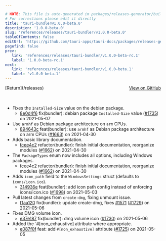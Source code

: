 ```yaml
---

# NOTE: This file is auto-generated in packages/releases-generator/build.ts
# For corrections please edit it directly
title: 'tauri-bundler@1.0.0-beta.0'
description: '1.0.0-beta.0'
slug: 'references/releases/tauri-bundler/v1.0.0-beta.0'
tableOfContents: false
editUrl: 'https://github.com/tauri-apps/tauri-docs/packages/releases-generator/build.ts'
pagefind: false
prev:
   link: 'references/releases/tauri-bundler/v1.0.0-beta-rc.1'
   label: '1.0.0-beta-rc.1'
next:
   link: 'references/releases/tauri-bundler/v1.0.0-beta.1'
   label: 'v1.0.0-beta.1'
---
```


<div style="margin-bottom:3rem; display: flex; justify-content: space-between; align-items: center"><span>[Return](/releases)</span><span><a href="https://github.com/tauri-apps/tauri/releases/tag/tauri-bundler-v1.0.0-beta.0">View on GitHub</a></span></div>

- Fixes the `Installed-Size` value on the debian package.
  - [8e0d4f6](https://www.github.com/tauri-apps/tauri/commit/8e0d4f666c2fbcc3452db9edf87aa726c9ebe4b8) fix(bundler): debian package `Installed-Size` value ([#1735](https://www.github.com/tauri-apps/tauri/pull/1735)) on 2021-05-07
- Use `armhf` as Debian package architecture on `arm` CPUs.
  - [894643c](https://www.github.com/tauri-apps/tauri/commit/894643cdcd7446f63c4a0ab157be3cb8c242952a) feat(bundler): use `armhf` as Debian package architecture on arm CPUs ([#1663](https://www.github.com/tauri-apps/tauri/pull/1663)) on 2021-04-30
- Adds basic library documentation.
  - [fcee4c2](https://www.github.com/tauri-apps/tauri/commit/fcee4c25fc2e83a587e096b26d9f7c374c3db057) refactor(bundler): finish initial documentation, reorganize modules ([#1662](https://www.github.com/tauri-apps/tauri/pull/1662)) on 2021-04-30
- The `PackageTypes` enum now includes all options, including Windows packages.
  - [fcee4c2](https://www.github.com/tauri-apps/tauri/commit/fcee4c25fc2e83a587e096b26d9f7c374c3db057) refactor(bundler): finish initial documentation, reorganize modules ([#1662](https://www.github.com/tauri-apps/tauri/pull/1662)) on 2021-04-30
- Adds `icon_path` field to the `WindowsSettings` struct (defaults to `icons/icon.ico`).
  - [314936e](https://www.github.com/tauri-apps/tauri/commit/314936efbeb3ecaece244da5a1a4a59341d4f76f) feat(bundler): add icon path config instead of enforcing icons/icon.ico ([#1698](https://www.github.com/tauri-apps/tauri/pull/1698)) on 2021-05-03
- Pull latest changes from `create-dmg`, fixing unmount issue.
  - [f1aa120](https://www.github.com/tauri-apps/tauri/commit/f1aa12075f9f649ff6baebc0f8e7a10f1e616cc6) fix(bundler): update create-dmg, fixes [#1571](https://www.github.com/tauri-apps/tauri/pull/1571) ([#1729](https://www.github.com/tauri-apps/tauri/pull/1729)) on 2021-05-06
- Fixes DMG volume icon.
  - [e37e187](https://www.github.com/tauri-apps/tauri/commit/e37e187d4a3c7568463c2546099d03dd5a314f40) fix(bundler): dmg volume icon ([#1730](https://www.github.com/tauri-apps/tauri/pull/1730)) on 2021-05-06
- Added the \`#\[non_exhaustive] attribute where appropriate.
  - [e087f0f](https://www.github.com/tauri-apps/tauri/commit/e087f0f9374355ac4b4a48f94727ef8b26b1c4cf) feat: add `#[non_exhaustive]` attribute ([#1725](https://www.github.com/tauri-apps/tauri/pull/1725)) on 2021-05-05

